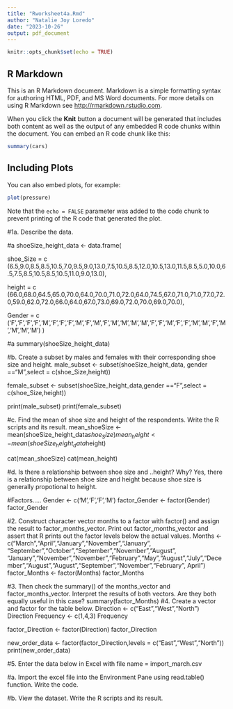 ```yaml
---
title: "Rworksheet4a.Rmd"
author: "Natalie Joy Loredo"
date: "2023-10-26"
output: pdf_document
---
```


```r
knitr::opts_chunk$set(echo = TRUE)
```

## R Markdown

This is an R Markdown document. Markdown is a simple formatting syntax for authoring HTML, PDF, and MS Word documents. For more details on using R Markdown see <http://rmarkdown.rstudio.com>.

When you click the **Knit** button a document will be generated that includes both content as well as the output of any embedded R code chunks within the document. You can embed an R code chunk like this:

```r
summary(cars)
```

## Including Plots

You can also embed plots, for example:

```r
plot(pressure)
```

Note that the `echo = FALSE` parameter was added to the code chunk to prevent printing of the R code that generated the plot.

#1a. Describe the data.
    
#a
  shoeSize_height_data <- data.frame(
 
  shoe_Size = c (6.5,9.0,8.5,8.5,10.5,7.0,9.5,9.0,13.0,7.5,10.5,8.5,12.0,10.5,13.0,11.5,8.5,5.0,10.0,6.5,7.5,8.5,10.5,8.5,10.5,11.0,9.0,13.0),
 
  height = c (66.0,68.0,64.5,65.0,70.0,64.0,70.0,71.0,72.0,64.0,74.5,67.0,71.0,71.0,77.0,72.0,59.0,62.0,72.0,66.0,64.0,67.0,73.0,69.0,72.0,70.0,69.0,70.0),
 
  Gender = c ('F','F','F','F','M','F','F','F','M','F','M','F','M','M','M','M','F','F','M','F','F','M','M','F','M','M','M','M')
)

#a
  summary(shoeSize_height_data)

#b. Create a subset by males and females with their corresponding shoe size and height.
   male_subset <- subset(shoeSize_height_data, gender =="M",select = c(shoe_Size,height))
 
   female_subset <- subset(shoeSize_height_data,gender =="F",select = c(shoe_Size,height))
   
   print(male_subset)
   print(female_subset)

#c. Find the mean of shoe size and height of the respondents. Write the R scripts and its result.
  mean_shoeSize <- mean(shoeSize_height_data$shoe_Size)
  mean_height <- mean(shoeSize_height_data$height)

  
  cat(mean_shoeSize)
  cat(mean_height)
  
#d. Is there a relationship between shoe size and ..height? Why?
  Yes, there is a relationship between shoe size and height because shoe size is generally propotional to height.

#Factors.....
  Gender <- c('M','F','F','M')
  factor_Gender <- factor(Gender)
  factor_Gender
  
#2. Construct character vector months to a factor with factor() and assign the result to factor_months_vector. Print out factor_months_vector and assert that R prints out the factor levels below the actual values.
  Months <- c("March","April","January","November","January",
"September","October","September","November","August",
"January","November","November","February","May","August","July","December","August","August","September","November","February",
April")
  factor_Months <- factor(Months)
  factor_Months

#3. Then check the summary() of the months_vector and factor_months_vector. Interpret the results of both vectors. Are they both equally useful in this case?
  summary(factor_Months)
#4. Create a vector and factor for the table below.
  Direction <- c("East","West","North")
  Direction
  Frequency <- c(1,4,3)
  Frequency
  
  factor_Direction <- factor(Direction)
  factor_Direction
  
  new_order_data <- factor(factor_Direction,levels = c("East","West","North"))
  print(new_order_data)
  
#5. Enter the data below in Excel with file name = import_march.csv


#a. Import the excel file into the Environment Pane using read.table() function. Write the code.

#b. View the dataset. Write the R scripts and its result.